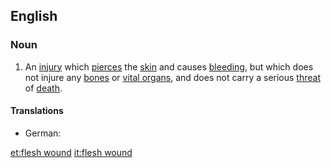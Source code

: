 ==English==
===Noun===
{{en-noun|head=[[flesh]] [[wound]]}}
# An [[injury]] which [[pierce]]s the [[skin]] and causes [[bleed]]ing, but which does not injure any [[bone]]s or [[vital organ]]s, and does not carry a serious [[threat]] of [[death]].

====Translations====
{{trans-top|injury which pierces the skin, but which does not injure any bones or vital organs}}
* German: {{t-|de|Fleischwunde|f}}
{{trans-mid}}
{{trans-bottom}}

[[et:flesh wound]]
[[it:flesh wound]]